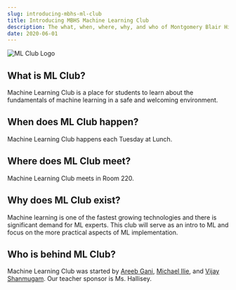```yaml
---
slug: introducing-mbhs-ml-club
title: Introducing MBHS Machine Learning Club
description: The what, when, where, why, and who of Montgomery Blair High School's machine learning club.
date: 2020-06-01
---
```


![ML Club Logo](icon.svg)

## What is ML Club?

Machine Learning Club is a place for students to learn about the fundamentals of machine learning in a safe and welcoming environment.

## When does ML Club happen?

Machine Learning Club happens each Tuesday at Lunch.

## Where does ML Club meet?

Machine Learning Club meets in Room 220.

## Why does ML Club exist?

Machine learning is one of the fastest growing technologies and there is significant demand for ML experts.  This club will serve as an intro to ML and focus on the more practical aspects of ML implementation.

## Who is behind ML Club?

Machine Learning Club was started by [Areeb Gani](https://github.com/Qwerty71), [Michael Ilie](https://mci.sh), and [Vijay Shanmugam](https://vijayrs.ml).  Our teacher sponsor is Ms. Hallisey.